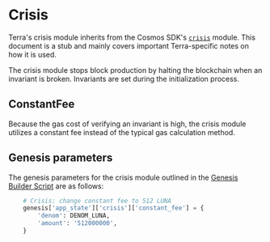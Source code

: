 
# Crisis

<Admonition type="info" icon="ℹ️">

Terra's crisis module inherits from the Cosmos SDK's [`crisis`](https://docs.cosmos.network/master/modules/crisis/) module. This document is a stub and mainly covers important Terra-specific notes on how it is used.

</Admonition>

The crisis module stops block production by halting the blockchain when an invariant is broken. Invariants are set during the initialization process.

## ConstantFee

Because the gas cost of verifying an invariant is high, the crisis module utilizes a constant fee instead of the typical gas calculation method. 

## Genesis parameters

The genesis parameters for the crisis module outlined in the [Genesis Builder Script](https://github.com/terra-money/genesis-tools/blob/main/src/genesis_builder.py#L141) are as follows:

```py
    # Crisis: change constant fee to 512 LUNA
    genesis['app_state']['crisis']['constant_fee'] = {
        'denom': DENOM_LUNA,
        'amount': '512000000',
    }
```
